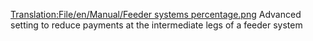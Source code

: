 [[Translation:File/en/Manual/Feeder systems percentage.png]]
Advanced setting to reduce payments at the intermediate legs of a feeder system